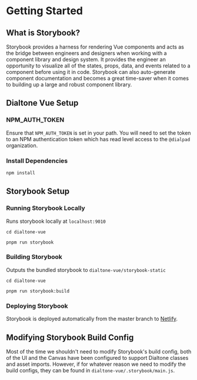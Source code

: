 
<Meta title="Docs/Storybook/Getting Started" />

# Getting Started

## What is Storybook?

Storybook provides a harness for rendering Vue components and acts as the bridge between
engineers and designers when working with a component library and design system.
It provides the engineer an opportunity to visualize all of the states, props, data, and events
related to a component before using it in code. Storybook can also auto-generate component
documentation and becomes a great time-saver when it comes to building up a large and robust
component library.

## Dialtone Vue Setup

### NPM_AUTH_TOKEN

Ensure that `NPM_AUTH_TOKEN` is set in your path. You will need to set the token to an NPM authentication token which
has read level access to the `@dialpad` organization.

### Install Dependencies

```bash
npm install
```

## Storybook Setup

### Running Storybook Locally

Runs storybook locally at `localhost:9010`

```shell
cd dialtone-vue

pnpm run storybook
```

### Building Storybook

Outputs the bundled storybook to `dialtone-vue/storybook-static`

```shell
cd dialtone-vue

pnpm run storybook:build
```

### Deploying Storybook

Storybook is deployed automatically from the master branch to [Netlify](https://dialtone-vue.netlify.app).

## Modifying Storybook Build Config

Most of the time we shouldn't need to modify Storybook's build config, both of the
UI and the Canvas have been configured to support Dialtone classes and asset imports.
However, if for whatever reason we need to modify the build configs, they can be found
in `dialtone-vue/.storybook/main.js`.
